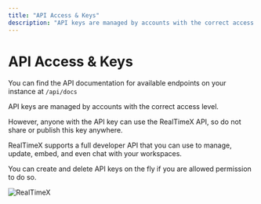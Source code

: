 ```yaml
---
title: "API Access & Keys"
description: "API keys are managed by accounts with the correct access level."
---
```



# API Access & Keys

You can find the API documentation for available endpoints on your instance at `/api/docs`

API keys are managed by accounts with the correct access level.

However, anyone with the API key can use the RealTimeX API, so do not share or publish this key anywhere.

RealTimeX supports a full developer API that you can use to manage, update, embed, and even chat with your workspaces.

You can create and delete API keys on the fly if you are allowed permission to do so.

<Image
  src="/images/features/api/api-keys.png"
  height={1080}
  width={1920}
  quality={100}
  alt="RealTimeX"
/>

